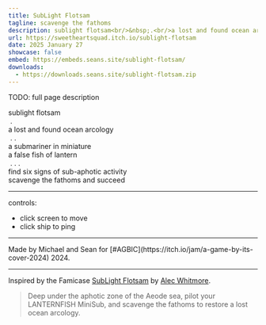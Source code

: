 ```yaml
---
title: SubLight Flotsam
tagline: scavenge the fathoms
description: sublight flotsam<br/>&nbsp;.<br/>a lost and found ocean arcology<br/>&nbsp;.&nbsp;.<br/>a submariner in miniature a false fish of lantern<br/>&nbsp;.&nbsp;.&nbsp;.<br/>find six signs of sub-aphotic activity scavenge the fathoms and succeed
url: https://sweetheartsquad.itch.io/sublight-flotsam
date: 2025 January 27
showcase: false
embed: https://embeds.seans.site/sublight-flotsam/
downloads:
  - https://downloads.seans.site/sublight-flotsam.zip
---
```


TODO: full page description


<p>sublight flotsam<br>
&nbsp;.<br>
a lost and found ocean arcology<br>
&nbsp;.&nbsp;.<br>
a submariner in miniature<br>
a false fish of lantern<br>
&nbsp;.&nbsp;.&nbsp;.<br>
find six signs of sub-aphotic activity<br>
scavenge the fathoms and succeed</p>

---

<p>controls:</p>
<ul><li>click screen to move</li><li>click ship to ping</li></ul>

---

<p>Made by Michael and Sean for [#AGBIC](https://itch.io/jam/a-game-by-its-cover-2024) 2024.</p>

---

<p>Inspired by the Famicase <a href="https://famicase.com/24/softs/011.html" rel="nofollow noopener" referrerpolicy="origin">SubLight Flotsam</a> by <a href="https://dribbble.com/whitmorea" rel="nofollow noopener" referrerpolicy="origin">Alec Whitmore</a>.</p>
<blockquote>Deep under the aphotic zone of the Aeode sea, pilot your LANTERNFISH MiniSub, and scavenge the fathoms to restore a lost ocean arcology.</blockquote>
